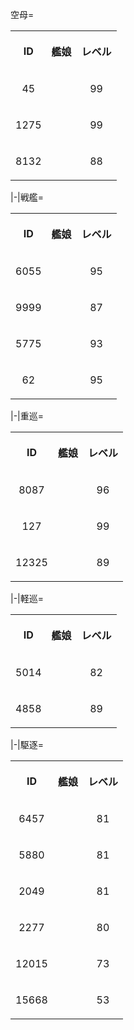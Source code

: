 <tabber>
空母=
<table>
<tr><th>ID</th><th>艦娘</th><th>レベル</th></tr>
<tr style="text-align:center;"><td>45</td><td>{{EnemyShipCard|Kaga|Kai}}</td><td>99</td></tr>
<tr style="text-align:center;"><td>1275</td><td>{{EnemyShipCard|Zuikaku|Kai Ni A}}</td><td>99</td></tr>
<tr style="text-align:center;"><td>8132</td><td>{{EnemyShipCard|Graf Zeppelin|Kai}}</td><td>88</td></tr>
</table>
|-|戦艦=
<table>
<tr><th>ID</th><th>艦娘</th><th>レベル</th></tr>
<tr style="text-align:center;"><td>6055</td><td>{{EnemyShipCard|Bismarck|drei}}</td><td>95</td></tr>
<tr style="text-align:center;"><td>9999</td><td>{{EnemyShipCard|Musashi}}</td><td>87</td></tr>
<tr style="text-align:center;"><td>5775</td><td>{{EnemyShipCard|Roma|Kai}}</td><td>93</td></tr>
<tr style="text-align:center;"><td>62</td><td>{{EnemyShipCard|Kirishima|Kai Ni}}</td><td>95</td></tr>
</table>
|-|重巡=
<table>
<tr><th>ID</th><th>艦娘</th><th>レベル</th></tr>
<tr style="text-align:center;"><td>8087</td><td>{{EnemyShipCard|Prinz Eugen|Kai}}</td><td>96</td></tr>
<tr style="text-align:center;"><td>127</td><td>{{EnemyShipCard|Maya|Kai Ni}}</td><td>99</td></tr>
<tr style="text-align:center;"><td>12325</td><td>{{EnemyShipCard|Pola|Kai}}</td><td>89</td></tr>
</table>
|-|軽巡=
<table>
<tr><th>ID</th><th>艦娘</th><th>レベル</th></tr>
<tr style="text-align:center;"><td>5014</td><td>{{EnemyShipCard|Yahagi|Kai}}</td><td>82</td></tr>
<tr style="text-align:center;"><td>4858</td><td>{{EnemyShipCard|Ooyodo|Kai}}</td><td>89</td></tr>
</table>
|-|駆逐=
<table>
<tr><th>ID</th><th>艦娘</th><th>レベル</th></tr>
<tr style="text-align:center;"><td>6457</td><td>{{EnemyShipCard|Urakaze|Kai}}</td><td>81</td></tr>
<tr style="text-align:center;"><td>5880</td><td>{{EnemyShipCard|Isokaze|Kai}}</td><td>81</td></tr>
<tr style="text-align:center;"><td>2049</td><td>{{EnemyShipCard|Hamakaze|Kai}}</td><td>81</td></tr>
<tr style="text-align:center;"><td>2277</td><td>{{EnemyShipCard|Tanikaze|Kai}}</td><td>80</td></tr>
<tr style="text-align:center;"><td>12015</td><td>{{EnemyShipCard|Arashi|Kai}}</td><td>73</td></tr>
<tr style="text-align:center;"><td>15668</td><td>{{EnemyShipCard|Matsukaze|Kai}}</td><td>53</td></tr>
</table>
</tabber>